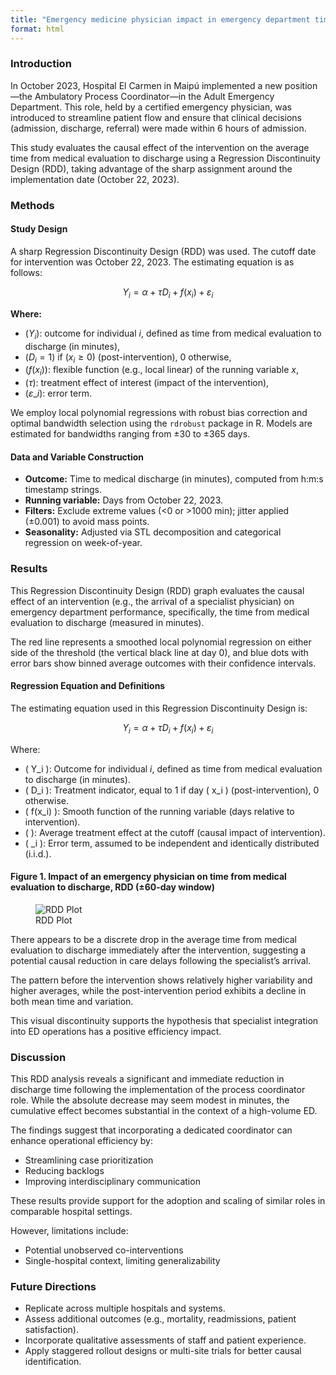 ```yaml
---
title: "Emergency medicine physician impact in emergency department timeframes, the case of a Chilean hospital"
format: html
---
```


```{=html}
<script>
  const password = prompt("Please enter the password to access this content:");
  const correct = "medimpact2024";  // Cambia esta clave si lo deseas

  if (password !== correct) {
    document.body.innerHTML = `
      <h1>Access Denied</h1>
      <p>You are not authorized to view this content.</p>
    `;
  }
</script>
```

### Introduction

In October 2023, Hospital El Carmen in Maipú implemented a new position—the Ambulatory Process Coordinator—in the Adult Emergency Department. This role, held by a certified emergency physician, was introduced to streamline patient flow and ensure that clinical decisions (admission, discharge, referral) were made within 6 hours of admission.

This study evaluates the causal effect of the intervention on the average time from medical evaluation to discharge using a Regression Discontinuity Design (RDD), taking advantage of the sharp assignment around the implementation date (October 22, 2023).

### Methods

#### Study Design

A sharp Regression Discontinuity Design (RDD) was used. The cutoff date for intervention was October 22, 2023. The estimating equation is as follows:

$$
Y_i = \alpha + \tau D_i + f(x_i) + \varepsilon_i
$$

**Where:**

-   $(Y_i)$: outcome for individual *i*, defined as time from medical evaluation to discharge (in minutes),\
-   $(D_i = 1)$ if $(x_i \geq 0)$ (post-intervention), 0 otherwise,\
-   $(f(x_i))$: flexible function (e.g., local linear) of the running variable *x*,\
-   $(\tau )$: treatment effect of interest (impact of the intervention),\
-   $(\varepsilon\_i)$: error term.

We employ local polynomial regressions with robust bias correction and optimal bandwidth selection using the `rdrobust` package in R. Models are estimated for bandwidths ranging from ±30 to ±365 days.

#### Data and Variable Construction

-   **Outcome:** Time to medical discharge (in minutes), computed from h:m:s timestamp strings.\
-   **Running variable:** Days from October 22, 2023.\
-   **Filters:** Exclude extreme values (\<0 or \>1000 min); jitter applied (±0.001) to avoid mass points.\
-   **Seasonality:** Adjusted via STL decomposition and categorical regression on week-of-year.

### Results

This Regression Discontinuity Design (RDD) graph evaluates the causal effect of an intervention (e.g., the arrival of a specialist physician) on emergency department performance, specifically, the time from medical evaluation to discharge (measured in minutes).

The red line represents a smoothed local polynomial regression on either side of the threshold (the vertical black line at day 0), and blue dots with error bars show binned average outcomes with their confidence intervals.

#### Regression Equation and Definitions

The estimating equation used in this Regression Discontinuity Design is:

$$
Y_i = \alpha + \tau D_i + f(x_i) + \varepsilon_i
$$

Where:

-   ( Y_i ): Outcome for individual *i*, defined as time from medical evaluation to discharge (in minutes).\
-   ( D_i ): Treatment indicator, equal to 1 if day ( x_i \geq 0 ) (post-intervention), 0 otherwise.\
-   ( f(x_i) ): Smooth function of the running variable (days relative to intervention).\
-   ( \tau ): Average treatment effect at the cutoff (causal impact of intervention).\
-   ( \varepsilon\_i ): Error term, assumed to be independent and identically distributed (i.i.d.).

#### Figure 1. Impact of an emergency physician on time from medical evaluation to discharge, RDD (±60-day window)

![RDD Plot](rdd.jpg)

There appears to be a discrete drop in the average time from medical evaluation to discharge immediately after the intervention, suggesting a potential causal reduction in care delays following the specialist's arrival.

The pattern before the intervention shows relatively higher variability and higher averages, while the post-intervention period exhibits a decline in both mean time and variation.

This visual discontinuity supports the hypothesis that specialist integration into ED operations has a positive efficiency impact.

### Discussion

This RDD analysis reveals a significant and immediate reduction in discharge time following the implementation of the process coordinator role. While the absolute decrease may seem modest in minutes, the cumulative effect becomes substantial in the context of a high-volume ED.

The findings suggest that incorporating a dedicated coordinator can enhance operational efficiency by:

-   Streamlining case prioritization\
-   Reducing backlogs\
-   Improving interdisciplinary communication

These results provide support for the adoption and scaling of similar roles in comparable hospital settings.

However, limitations include:

-   Potential unobserved co-interventions\
-   Single-hospital context, limiting generalizability

### Future Directions

-   Replicate across multiple hospitals and systems.\
-   Assess additional outcomes (e.g., mortality, readmissions, patient satisfaction).\
-   Incorporate qualitative assessments of staff and patient experience.\
-   Apply staggered rollout designs or multi-site trials for better causal identification.
